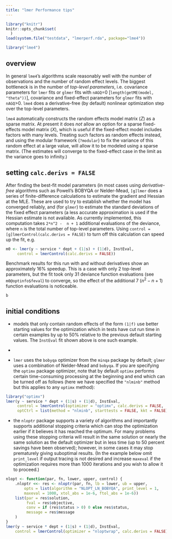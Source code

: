 ```yaml
---
title: "lmer Performance tips"
---
```


<!--
%\VignetteEngine{knitr::rmarkdown}
%\VignetteIndexEntry{lmer Performance Tips}
-->

```r
library("knitr")
knitr::opts_chunk$set(
  )
load(system.file("testdata", "lmerperf.rda", package="lme4"))
```

```r
library("lme4")
```

## overview

In general `lme4`'s algorithms scale reasonably well with the number of observations
and the number of random effect levels. The biggest bottleneck is in the number of
*top-level parameters*, i.e. covariance parameters for
`lmer` fits or `glmer` fits with `nAGQ`=0 [`length(getME(model, "theta"))`], 
covariance and fixed-effect parameters for `glmer` fits with `nAGQ`>0. `lme4` does a derivative-free
(by default) nonlinear optimization step over the top-level parameters.

`lme4` automatically constructs the random effects model matrix ($Z$) as a sparse matrix.
At present it does *not* allow an option for a sparse fixed-effects model matrix ($X$), which
is useful if the fixed-effect model includes factors with many levels. Treating such factors
as random effects instead, and using the modular framework (`?modular`) to fix the variance
of this random effect at a large value, will allow it to be modeled using a sparse matrix.
(The estimates will converge to the fixed-effect case in the limit as the variance goes to infinity.)

## setting `calc.derivs = FALSE`

After finding the best-fit model parameters (in most cases using *derivative-free*
algorithms such as Powell's BOBYQA or Nelder-Mead, `[g]lmer` does a series of finite-difference
calculations to estimate the gradient and Hessian at the MLE. These are used to
try to establish whether the model has converged reliably, and (for `glmer`) to
estimate the standard deviations of the fixed effect parameters (a less accurate
approximation is used if the Hessian estimate is not available. As currently implemented, this computation takes `2*n^2 -  n + 1` additional evaluations of the deviance,
where `n` is the total number of top-level parameters. Using  `control = [g]lmerControl(calc.derivs = FALSE)` to turn off this calculation can speed up 
the fit, e.g.

```r
m0 <- lmer(y ~ service * dept + (1|s) + (1|d), InstEval,
     control = lmerControl(calc.derivs = FALSE))
```

Benchmark results for this run with and without derivatives show an
approximately 16% speedup. This is a case with only 2 top-level
parameters, but the fit took only 31 deviance function evaluations
(see `m0@optinfo$feval`) to converge, so the effect of the additional 7 ($n^2 -n +1$)
function evaluations is noticeable.

```r
b
```

## initial conditions

- models that only contain random effects of the form `(1|f)` use better 
  starting values for the optimization which in tests have cut run time in 
  certain examples by up to 50% relative to the previous default starting 
  values.  The `InstEval` fit shown above is one such example.
  
- 

- `lmer` uses the `bobyqa` optimizer from the `minqa` package by default;
  `glmer` uses a combination of Nelder-Mead and `bobyqa`.  If you
  are specifying the `optimx` package optimizer, note that by 
  default `optimx` performs 
  certain time-consuming processing at the beginning and end which can be 
  turned off as follows (here we have specified the `"nlminb"` method but this 
  applies to any `optimx` method):

```r
library("optimx")
lmer(y ~ service * dept + (1|s) + (1|d), InstEval,
     control = lmerControl(optimizer = "optimx", calc.derivs = FALSE,
     optCtrl = list(method = "nlminb", starttests = FALSE, kkt = FALSE)))
```

- the `nloptr` package supports a variety of algorithms and importantly 
  supports additional stopping criteria which can stop the optimization
  earlier if it believes it has reached the optimum.
  For many problems using these stopping 
  criteria will result in the 
  same solution or nearly the same solution as the default optimizer but in
  less time (up to 50 percent savings have been observed); however, in
  some cases it may stop prematurely giving suboptimal results.
  (In the example below omit `print_level` if output tracing is not desired and 
  increase `maxeval` if the optimization requires more than 1000 iterations
  and you wish to allow it to proceed.)

```r
nlopt <- function(par, fn, lower, upper, control) {
    .nloptr <<- res <- nloptr(par, fn, lb = lower, ub = upper, 
        opts = list(algorithm = "NLOPT_LN_BOBYQA", print_level = 1,
        maxeval = 1000, xtol_abs = 1e-6, ftol_abs = 1e-6))
    list(par = res$solution,
         fval = res$objective,
         conv = if (res$status > 0) 0 else res$status,
         message = res$message
    )
}
lmer(y ~ service * dept + (1|s) + (1|d), InstEval,
    control = lmerControl(optimizer = "nloptwrap", calc.derivs = FALSE))
```
